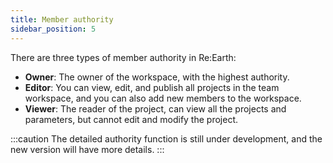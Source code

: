 ```yaml
---
title: Member authority
sidebar_position: 5
---
```


There are three types of member authority in Re:Earth:

- **Owner**: The owner of the workspace, with the highest authority.
- **Editor**: You can view, edit, and publish all projects in the team workspace, and you can also add new members to the workspace.
- **Viewer**: The reader of the project, can view all the projects and parameters, but cannot edit and modify the project.

:::caution
The detailed authority function is still under development, and the new version will have more details.
:::